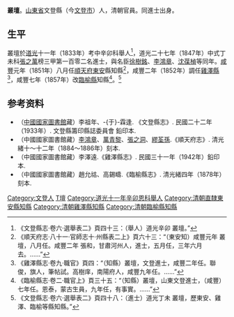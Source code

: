 '''叢壇'''。[[山東省|山東省]]文登縣（今[[文登市|文登市]]）人，清朝官員。同進士出身。

== 生平==
叢壇於[[道光|道光]]十一年（1833年）考中辛卯科舉人<ref>《文登縣志·卷六·選舉表二》頁四十三：（舉人）道光辛卯 叢壇。”</ref>，道光二十七年（1847年）中式丁未科[[張之萬|張之萬]]榜三甲第一百零二名進士，與名臣[[徐樹銘|徐樹銘]]、[[李鴻章|李鴻章]]、[[沈葆楨|沈葆楨]]等同年。[[咸豐_(年號)|咸豐]]元年（1851年）八月任[[順天府|順天府]][[東安|東安]]縣知縣<ref>《順天府志·八十一·官師志十·州縣表二上》頁六十三：“（東安知）咸豐元年 叢壇，八月任。咸豐二年 張和，甘肅河州人，進士，五月任，三年六月去。……”</ref>，咸豐二年（1852年）調任[[雞澤縣|雞澤縣]]<ref>《雞澤縣志·卷九·職官》頁四：“（知縣）叢壇，文登進士，咸豐二年任。聯俊，旗人，筆帖試。高樹庠，南陽府人，咸豐九年任。……”</ref>，咸豐七年（1857年）改[[臨榆縣|臨榆縣]]知縣<ref>《臨榆縣志·卷二·職官上》頁三十五：“（知縣）叢壇，山東文登進士，（咸豐）七年任。恩泰，蒙古生員，九年任，有事實。……”</ref>。<ref>《文登縣志·卷六·選舉表二》頁四十八：（進士）道光丁未 叢壇，歷東安、雞澤、臨榆等縣知縣。”</ref>

== 参考资料 ==
{{reflist}}
*（[[中國國家圖書館|中國國家圖書館]]藏）李祖年、-{于}-霖逢. 《文登縣志》. 民國二十二年（1933年）. 文登縣籌印縣誌委員會 鉛印本.
*（中國國家圖書館藏）[[李鴻章|李鴻章]]、[[萬青黎|萬青黎]]、[[張之洞|張之洞]]、[[繆荃孫|繆荃孫]].《順天府志》. 清光緒十～十二年（1884～1886年）刻本.
* （中國國家圖書館藏）李澤遠.《雞澤縣志》. 民國三十一年（1942年）鉛印本.
* （中國國家圖書館藏）趙允祜、高錫疇.《臨榆縣志》. 清光緒四年（1878年）刻本.

{{道光二十七年丁未科殿試金榜}}

{{Authority control}}

{{DEFAULTSORT:Cong叢}}
[[Category:文登人|Category:文登人]]
[[Category:叢姓|T壇]]
[[Category:道光十一年辛卯恩科舉人|Category:道光十一年辛卯恩科舉人]]
[[Category:清朝直隸東安縣知縣|Category:清朝直隸東安縣知縣]]
[[Category:清朝雞澤縣知縣|Category:清朝雞澤縣知縣]]
[[Category:清朝臨榆縣知縣|Category:清朝臨榆縣知縣]]


{{清朝人物小作品}}